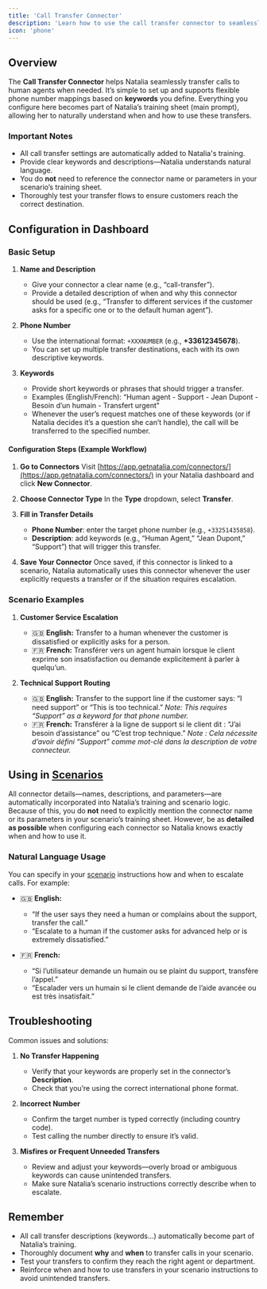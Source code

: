 ```yaml
---
title: 'Call Transfer Connector'
description: 'Learn how to use the call transfer connector to seamlessly hand over conversations to human agents'
icon: 'phone'
---
```


## Overview

The **Call Transfer Connector** helps Natalia seamlessly transfer calls to human agents when needed. It’s simple to set up and supports flexible phone number mappings based on **keywords** you define. Everything you configure here becomes part of Natalia’s training sheet (main prompt), allowing her to naturally understand when and how to use these transfers.

### Important Notes
- All call transfer settings are automatically added to Natalia's training.
- Provide clear keywords and descriptions—Natalia understands natural language.
- You do **not** need to reference the connector name or parameters in your scenario’s training sheet.
- Thoroughly test your transfer flows to ensure customers reach the correct destination.

## Configuration in Dashboard

### Basic Setup

1. **Name and Description**
    - Give your connector a clear name (e.g., “call-transfer”).
    - Provide a detailed description of when and why this connector should be used (e.g., “Transfer to different services if the customer asks for a specific one or to the default human agent”).

2. **Phone Number**
    - Use the international format: `+XXXNUMBER` (e.g., **+33612345678**).
    - You can set up multiple transfer destinations, each with its own descriptive keywords.

3. **Keywords**
    - Provide short keywords or phrases that should trigger a transfer.
    - Examples (English/French): “Human agent - Support - Jean Dupont - Besoin d’un humain - Transfert urgent"
    - Whenever the user’s request matches one of these keywords (or if Natalia decides it’s a question she can’t handle), the call will be transferred to the specified number.

#### Configuration Steps (Example Workflow)
1. **Go to Connectors**
Visit [https://app.getnatalia.com/connectors/](https://app.getnatalia.com/connectors/) in your Natalia dashboard and click **New Connector**.

2. **Choose Connector Type**
In the **Type** dropdown, select **Transfer**.

3. **Fill in Transfer Details**
    - **Phone Number**: enter the target phone number (e.g., `+33251435858`).
    - **Description**: add keywords (e.g., “Human Agent,” “Jean Dupont,” “Support”) that will trigger this transfer.

4. **Save Your Connector**
Once saved, if this connector is linked to a scenario, Natalia automatically uses this connector whenever the user explicitly requests a transfer or if the situation requires escalation.

### Scenario Examples

1. **Customer Service Escalation**
    - 🇬🇧 **English:** Transfer to a human whenever the customer is dissatisfied or explicitly asks for a person.
    - 🇫🇷 **French:** Transférer vers un agent humain lorsque le client exprime son insatisfaction ou demande explicitement à parler à quelqu’un.

2. **Technical Support Routing**
    - 🇬🇧 **English:** Transfer to the support line if the customer says: “I need support” or “This is too technical.”
*Note: This requires “Support” as a keyword for that phone number.*
    - 🇫🇷 **French:** Transférer à la ligne de support si le client dit : “J’ai besoin d’assistance” ou “C’est trop technique.”
*Note : Cela nécessite d’avoir défini “Support” comme mot-clé dans la description de votre connecteur.*

[//]: # (## Best Practices)

[//]: # ()
[//]: # (1. **Clear Communication**)

[//]: # (    - Inform the customer about the transfer and the reason.)

[//]: # (    - Provide any wait-time or hold expectations.)

[//]: # ()
[//]: # (2. **Smooth Handoffs**)

[//]: # (    - Ensure an agent is available to take the call.)

[//]: # (    - Preserve context: let the agent know what has been discussed so far.)

[//]: # (    - Confirm the transfer was successful.)

[//]: # ()
[//]: # (3. **Quality Assurance**)

[//]: # (    - Monitor how often transfers occur.)

[//]: # (    - Track customer satisfaction &#40;CSAT&#41; before and after transfers.)

[//]: # (    - Review patterns to refine your keywords or descriptions.)

## Using in [Scenarios](/dashboard/scenarios/introduction)

All connector details—names, descriptions, and parameters—are automatically incorporated into Natalia’s training and scenario logic. Because of this, you do **not** need to explicitly mention the connector name or its parameters in your scenario’s training sheet. However, be as **detailed as possible** when configuring each connector so Natalia knows exactly when and how to use it.

### Natural Language Usage

You can specify in your [scenario](https://docs.getnatalia.com/dashboard/scenarios/introduction) instructions how and when to escalate calls. For example:

- 🇬🇧 **English:**
    - “If the user says they need a human or complains about the support, transfer the call.”
    - “Escalate to a human if the customer asks for advanced help or is extremely dissatisfied.”

- 🇫🇷 **French:**
    - “Si l’utilisateur demande un humain ou se plaint du support, transfère l’appel.”
    - “Escalader vers un humain si le client demande de l’aide avancée ou est très insatisfait.”

## Troubleshooting

Common issues and solutions:

1. **No Transfer Happening**
    - Verify that your keywords are properly set in the connector’s **Description**.
    - Check that you’re using the correct international phone format.

2. **Incorrect Number**
    - Confirm the target number is typed correctly (including country code).
    - Test calling the number directly to ensure it’s valid.

3. **Misfires or Frequent Unneeded Transfers**
    - Review and adjust your keywords—overly broad or ambiguous keywords can cause unintended transfers.
    - Make sure Natalia’s scenario instructions correctly describe when to escalate.

## Remember

- All call transfer descriptions (keywords...) automatically become part of Natalia’s training.
- Thoroughly document **why** and **when** to transfer calls in your scenario.
- Test your transfers to confirm they reach the right agent or department.
- Reinforce when and how to use transfers in your scenario instructions to avoid unintended transfers.